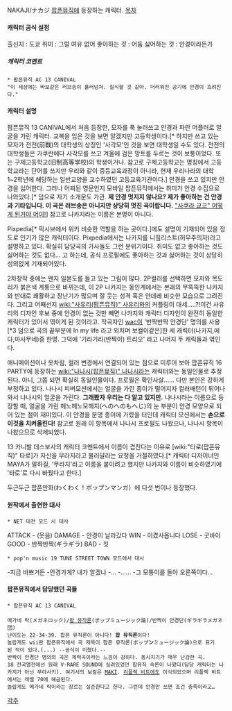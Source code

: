 NAKAJI/ナカジ
[[팝픈뮤직]]에 등장하는 캐릭터.
[[목차]]
==== 캐릭터 공식 설정 ====
출신지 : 도쿄
취미 : 그럴 여유 없어
좋아하는 것 : 어둠
싫어하는 것 : 안경이라든가

===== 캐릭터 코멘트 =====
 * 팝픈뮤직 AC 13 CANIVAL
 "이 세상에는 바보같은 러브송이 흘러넘쳐. 질식할 것 같아. 더러워진 공기에 안경이 흐려진다."

==== 캐릭터 설명 ====
팝픈뮤직 13 CANIVAL에서 처음 등장한, 모자를 푹 눌러쓰고 안경과 파란 머플러로 얼굴을 가린 캐릭터. 교복을 입은 것을 보면 알겠지만 고등학생이다.[* 하지만 쓰고 있는 모자가 전전(前戰)의 대학생의 상징인 '사각모'인 것을 보면 대학생일 수도 있다. 전전의 대학생들은 가쿠란에다 사각모를 쓰고 겨울에 검은 망토를 두르는 것이 보통이었다. 또는 구제고등학교(旧制高等学校)의 학생이거나. 참고로 구제고등학교는 명칭에서 고등학교라는 단어를 쓰지만 우리와 같이 중등교육과정이 아니라, 현재 우리나라의 대학 1~2학년에 해당하는 일반교양을 교수하였던 고등교육기관이다.] 안경을 쓰고 있지만 안경을 싫어한다. 그러나 어찌된 영문인지 모바일 팝픈뮤직에서는 취미가 안경 수집으로 나와있다.[* 덤으로 자기 소개문도 가관. '''제 안경 멋지지 않나요? 제가 좋아하는 건 안경과 기타입니다. 이 곡은 러브송은 아니지만 상당히 멋진 곡이랍니다.'''  [["사쿠라 쿄코" 어떻게 된거야 어이!]]] 참고로 나카지라는 이름은 본명이 아니다.

Pixpedia[* 픽시브에서 위키 비슷한 역할을 하는 곳이다.]에도 설명이 기재되어 있을 정도로 인기가 많은 캐릭터이다. Pixpedia에서는 나카지를 니힐리스트(허무주의자)라고 설명하고 있다. 확실히 담당곡의 가사들도 그런 분위기이다. 취미도 없고 좋아하는 것도 싫어하는 것도 없다… 고 하는데, 공식 프로필에도 좋아하는 것과 싫어하는 것이 상당히 성의없게 기재되어있다.

2차창작 중에는 왠지 일본도를 들고 있는 그림이 많다.
2P컬러를 선택하면 모자와 목도리가 붉은색 계통으로 바뀌는데, 이 2P 나카지는 동인계에서는 본래의 무뚝뚝한 나카지와 반대로 쾌활하고 장난기가 많으며 잘 웃는 성격 혹은 얀데레 비슷한 모습으로 그려진다.
그리고 어째선지 [[wiki:"사유리(팝픈뮤직)" 사유리]]와의 커플링이 대세.....?!이건 사유리의 디자인 후보 중에 안경이 없는 것만 빼면 나카지와 캐릭터 디자인이 완전히 동일한 캐릭터가 있어서 엮이게 된 것이라고.
작곡자인 [[wac]]이 '반짝반짝 안경단' 명의를 사용[*3 덤으로 곡의 끝부분에 In my life 라고 외치며 보컬이같은]한 세 캐릭터(나카지,에다,마사무네)중 한명.
그덕에 '기라기라(반짝이) 트리오' 라고 나머지 두 캐릭들과 엮인다.

애니메이션이나 옷차림, 컬러 변경에서 연결되어 있는 점으로 미루어 보아 팝픈뮤직 16 PARTY에 등장하는 [[wiki:"나나시(팝픈뮤직)" 나나시]]라는 캐릭터와는 동일인물로 추정된다. 아니, 그쯤 되면 확실히 동일인물이다. 프로필은 확인사살…… 다만 본인은 강하게 부정하고 있다. 나나시 피버모션에서는 얼굴을 가린 종이가 떨어지자 컬러배턴이 튀어나와서 나나시의 얼굴을 가린다. '''그래봤자 우리는 다 알고 있지만.'''
나나시라는 이름으로 등장할 때, 얼굴을 가린 헤노헤노모헤지(へのへのもへじ)의 눈 부분이 안경 모양으로 되어 있는 점이 재미있다. 이 안경을 분명 종이에 가렸을 터인데 캐릭터 모션에서는 '''손으로 이것을 치켜올린다!'''
참고로 원래 이 항목에서 나나시 프로필도 나왔으나, 나나시 항목이 나왔으므로 삭제되었다.

13 카니발 데스보사의 캐릭터 코멘트에서 이름이 겹친다는 이유로 [wiki:"타로(팝픈뮤직)" 타로]가 자신을 무라지라고 불러달라는 요청을 거절하였다.[* 캐릭터 디자이너인 MAYA가 말하길, '무라지'라고 이름을 붙이려고 했지만 나카지와 이름이 비슷하였기에 '타로'로 다시 바꿨다고 한다.]

두근두근 팝픈만화(わくわく！ポップンマンガ）에 다섯 번이나 등장했다.

==== 원작에서 출현한 대사 ====

 * NET 대전 모드 시 대사

ATTACK - (웃음)
DAMAGE - 안경이 날라갔다
WIN - 이겼사옵니다
LOSE - 굿바이
GOOD - 반짝반짝(ギラギラ)
BAD - 칫

 * pop'n music 19 TUNE STREET TOWN 모드에서 대사

-지금 바쁘거든
-안경가게? 내가 알겠냐
-...
-......
-그 모퉁이를 돌아 오른쪽이다...

==== 팝픈뮤직에서 담당했던 곡들 ====
 * 팝픈뮤직 AC 13 CANIVAL
 {{{#!html
<object width="480" height="385"><param name="movie" value="http://www.youtube.com/v/FtoJg8HtVCE&hl=ko_KR&fs=1&"></param><param name="allowFullScreen" value="true"></param><param name="allowscriptaccess" value="always"></param><embed src="http://www.youtube.com/v/FtoJg8HtVCE&hl=ko_KR&fs=1&" type="application/x-shockwave-flash" allowscriptaccess="always" allowfullscreen="true" width="480" height="385"></embed></object>
}}}
 메가네 락(メガネロック)/[[팝 뮤직론]](ポップミュージック論)/반짝이 안경단(ギラギラメガネ団)
 난이도는 22-34-39. 팝픈 뮤직론이 아니다! '''팝 뮤직론'''이다!
 놀랍게도 wii판 팝픈뮤직에서 곡 제목이 팝픈 뮤직론(ポップ'''ン'''ミュージック論)으로 표기된 적이 있다.(...) --공식이 미쳤다.--
 반짝이 안경단 명의의 곡은 체력곡이라는 느낌이 강하다. 동시치기가 매우 난감한 곡.
 18 전국열전에선 원래 V-RARE SOUND에 실려있었던 팝뮤직 속론이 나왔다(담당 캐릭터는 나카지가 아닌 무라사키). 여기서의 보컬은 [[MAKI]]. [[리플렉 비트]]에도 이식되었으며 리플렉 비트에서는 레벨 70에 해금된다.
 놀랍게도 메가네 락이라는 장르는 실존한다고 한다. 그런데 안경만 쓰면 조건 충족이라고… 

[[각주]]
